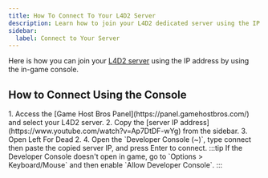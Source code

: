 ```yaml
---
title: How To Connect To Your L4D2 Server
description: Learn how to join your L4D2 dedicated server using the IP address.
sidebar:
  label: Connect to Your Server
---
```


Here is how you can join your [L4D2 server](https://www.gamehostbros.com/left-4-dead-2-server-hosting/) using the IP address by using the in-game console.

## How to Connect Using the Console
<Steps>
1. Access the [Game Host Bros Panel](https://panel.gamehostbros.com/) and select your L4D2 server.
2. Copy the [server IP address](https://www.youtube.com/watch?v=Ap7DtDF-wYg) from the sidebar.
3. Open Left For Dead 2.
4. Open the `Developer Console (~)`, type connect then paste the copied server IP, and press Enter to connect.
</Steps>
:::tip
If the Developer Console doesn't open in game, go to `Options > Keyboard/Mouse` and then enable `Allow Developer Console`.
:::